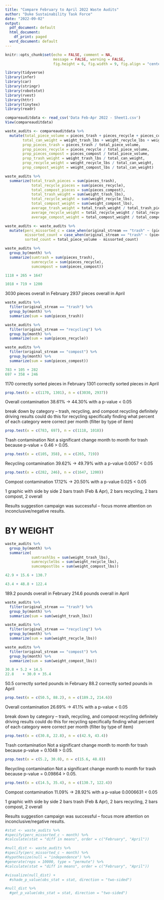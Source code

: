 ```yaml
---
title: "Compare February to April 2022 Waste Audits"
author: "Duke Sustainability Task Force"
date: "2022-09-02"
output:
  pdf_document: default
  html_document:
    df_print: paged
  word_document: default
---
```


```r
knitr::opts_chunk$set(echo = FALSE, comment = NA, 
                      message = FALSE, warning = FALSE,
                      fig.height = 6, fig.width = 9, fig.align = "center")
```

```r
library(tidyverse)
library(infer)
library(car)
library(stringr)
library(robotstxt)
library(rvest)
library(httr)
library(tinytex)
library(readr)
```

```r
compareauditdata <- read_csv('Data Feb-Apr 2022 - Sheet1.csv')
View(compareauditdata)
```

```r
waste_audits <- compareauditdata %>% 
  mutate(total_piece_volume = pieces_trash + pieces_recycle + pieces_compost, 
        total_can_weight = weight_trash_lbs + weight_recycle_lbs + weight_compost_lbs, 
        prop_pieces_trash = pieces_trash / total_piece_volume,
        prop_pieces_recycle = pieces_recycle / total_piece_volume,
        prop_pieces_compost = pieces_compost / total_piece_volume,
        prop_trash_weight = weight_trash_lbs / total_can_weight,
        prop_recycle_weight = weight_recycle_lbs / total_can_weight,
        prop_compost_weight = weight_compost_lbs / total_can_weight)
```

```r
waste_audits %>% 
  summarize(total_trash_pieces = sum(pieces_trash),
            total_recycle_pieces = sum(pieces_recycle),
            total_compost_pieces = sum(pieces_compost),
            total_trash_weight = sum(weight_trash_lbs), 
            total_recycle_weight = sum(weight_recycle_lbs),
            total_compost_weight = sum(weight_compost_lbs),
            average_trash_weight = total_trash_weight / total_trash_pieces,
            average_recycle_weight = total_recycle_weight / total_recycle_pieces,
            average_compost_weight = total_compost_weight / total_compost_pieces)
```

```r
waste_audits <- waste_audits %>% 
  mutate(perc_missorted_c = case_when(original_stream == "trash" ~ (pieces_recycle + pieces_compost) / total_piece_volume, original_stream == "recycling" ~ (pieces_trash + pieces_compost) / total_piece_volume, original_stream == "compost" ~ (pieces_trash + pieces_recycle) / total_piece_volume),
         missorted_count = case_when(original_stream == "trash" ~ (pieces_recycle + pieces_compost), original_stream == "recycling" ~ (pieces_trash + pieces_compost), original_stream == "compost" ~ (pieces_trash + pieces_recycle)),
         sorted_count = total_piece_volume - missorted_count)
```

```r
waste_audits %>% 
  group_by(month) %>% 
  summarize(sumtrash = sum(pieces_trash),
            sumrecycle = sum(pieces_recycle),
            sumcompost = sum(pieces_compost))

1118 + 265 + 1647

1018 + 719 + 1200
```

3030 pieces overall in February
2937 pieces overall in April

```r
waste_audits %>% 
  filter(original_stream == "trash") %>% 
  group_by(month) %>% 
  summarize(sum = sum(pieces_trash))
```

```r
waste_audits %>% 
  filter(original_stream == "recycling") %>% 
  group_by(month) %>% 
  summarize(sum = sum(pieces_recycle))
```

```r
waste_audits %>% 
  filter(original_stream == "compost") %>% 
  group_by(month) %>% 
  summarize(sum = sum(pieces_compost))
```

```r
783 + 105 + 282
697	+ 358 + 246
```

1170 correctly sorted pieces in February
1301 correctly sorted pieces in April

```r
prop.test(x = c(1170, 1301), n = c(3030, 2937))
```

Overall contamination
38.61% -> 44.30%  with a p-value < 0.05

break down by category -- trash, recycling, and compost
recycling definitely driving results
could do this for recycling specifically
finding what percent of each category were correct per month (filter by type of item)

```r
prop.test(x = c(783, 697), n = c(1118, 1018))
```

Trash contamination
Not a significant change month to month for trash because p-value = 0.46 > 0.05.

```r
prop.test(x = c(105, 358), n = c(265, 719))
```

Recycling contamination
39.62% -> 49.79%  with a p-value 0.0057 < 0.05

```r
prop.test(x = c(282, 246), n = c(1647, 1200))
```

Compost contamination
17.12% -> 20.50%  with a p-value 0.025 < 0.05

1 graphic with side by side
2 bars trash (Feb & Apr), 2 bars recycling, 2 bars compost, 2 overall

Results suggestion campaign was successful -- focus monre attention on inconclusive/negative results.









# BY WEIGHT
```r
waste_audits %>% 
  group_by(month) %>% 
  summarize(
            sumtrashlbs = sum(weight_trash_lbs),
            sumrecyclelbs = sum(weight_recycle_lbs),
            sumcompostlbs = sum(weight_compost_lbs))

42.9 + 15.6 + 130.7

43.4 + 48.8 + 122.4
```

189.2 pounds overall in February
214.6 pounds overall in April

```r
waste_audits %>% 
  filter(original_stream == "trash") %>% 
  group_by(month) %>% 
  summarize(sum = sum(weight_trash_lbs))
```

```r
waste_audits %>% 
  filter(original_stream == "recycling") %>% 
  group_by(month) %>% 
  summarize(sum = sum(weight_recycle_lbs))
```

```r
waste_audits %>% 
  filter(original_stream == "compost") %>% 
  group_by(month) %>% 
  summarize(sum = sum(weight_compost_lbs))
```

```r
30.8 + 5.2 + 14.5
22.8	+ 30.0 + 35.4
```

50.5 correctly sorted pounds in February
88.2 correctly sorted pounds in April

```r
prop.test(x = c(50.5, 88.2), n = c(189.2, 214.6))
```

Overall contamination
26.69% -> 41.1%  with a p-value < 0.05

break down by category -- trash, recycling, and compost
recycling definitely driving results
could do this for recycling specifically
finding what percent of each category were correct per month (filter by type of item)

```r
prop.test(x = c(30.8, 22.8), n = c(42.9, 43.4))
```

Trash contamination
Not a significant change month to month for trash because p-value = 0.1048 > 0.05.

```r
prop.test(x = c(5.2, 30.0), n = c(15.6, 48.8))
```

Recycling contamination
Not a significant change month to month for trash because p-value = 0.09864 > 0.05.

```r
prop.test(x = c(14.5, 35.4), n = c(130.7, 122.4))
```

Compost contamination
11.09% -> 28.92%  with a p-value 0.0006631 < 0.05

1 graphic with side by side
2 bars trash (Feb & Apr), 2 bars recycling, 2 bars compost, 2 overall

Results suggestion campaign was successful -- focus more attention on inconclusive/negative results.



















```r
#stat <- waste_audits %>%
#specify(perc_missorted_c ~ month) %>%
#calculate(stat = "diff in means", order = c("February", "April"))
```

```r
#null_dist <- waste_audits %>%
#specify(perc_missorted_c ~ month) %>%
#hypothesize(null = "independence") %>%
#generate(reps = 10000, type = "permute") %>%
#calculate(stat = "diff in means", order = c("February", "April"))
```

```r
#visualize(null_dist) +
  #shade_p_value(obs_stat = stat, direction = "two-sided")
```

```r
#null_dist %>%
  #get_p_value(obs_stat = stat, direction = "two-sided") 
```
